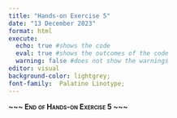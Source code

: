 ```yaml
---
title: "Hands-on Exercise 5"
date: "13 December 2023"
format: html
execute: 
  echo: true #shows the code
  eval: true #shows the outcomes of the code
  warning: false #does not show the warnings
editor: visual
background-color: lightgrey;
font-family:  Palatino Linotype;
---
```


[**\~\~\~ End of Hands-on Exercise 5 \~\~\~**]{.smallcaps}
